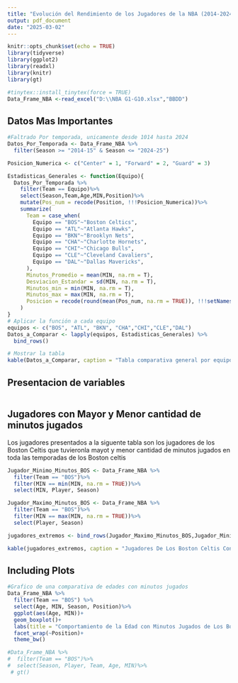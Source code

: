 ```yaml
---
title: "Evolución del Rendimiento de los Jugadores de la NBA (2014-2024)"
output: pdf_document
date: "2025-03-02"
---
```


```r
knitr::opts_chunk$set(echo = TRUE)
library(tidyverse)
library(ggplot2)
library(readxl)
library(knitr)
library(gt)

#tinytex::install_tinytex(force = TRUE)
Data_Frame_NBA <-read_excel("D:\\NBA G1-G10.xlsx","BBDD")
```
## Datos Mas Importantes
```r
#Faltrado Por temporada, unicamente desde 1014 hasta 2024
Datos_Por_Temporada <- Data_Frame_NBA %>%
  filter(Season >= "2014-15" & Season <= "2024-25")

Posicion_Numerica <- c("Center" = 1, "Forward" = 2, "Guard" = 3)

Estadisticas_Generales <- function(Equipo){
  Datos_Por_Temporada %>%
    filter(Team == Equipo)%>%
    select(Season,Team,Age,MIN,Position)%>%
    mutate(Pos_num = recode(Position, !!!Posicion_Numerica))%>%
    summarize(
      Team = case_when(
        Equipo == "BOS"~"Boston Celtics",
        Equipo == "ATL"~"Atlanta Hawks",
        Equipo == "BKN"~"Brooklyn Nets",
        Equipo == "CHA"~"Charlotte Hornets",
        Equipo == "CHI"~"Chicago Bulls",
        Equipo == "CLE"~"Cleveland Cavaliers",
        Equipo == "DAL"~"Dallas Mavericks",
      ),
      Minutos_Promedio = mean(MIN, na.rm = T),
      Desviacion_Estandar = sd(MIN, na.rm = T),
      Minutos_min = min(MIN, na.rm = T),
      Minutos_max = max(MIN, na.rm = T),
      Posicion = recode(round(mean(Pos_num, na.rm = TRUE)), !!!setNames(names(Posicion_Numerica), Posicion_Numerica))
    )
}
# Aplicar la función a cada equipo
equipos <- c("BOS", "ATL", "BKN", "CHA","CHI","CLE","DAL")
Datos_a_Comparar <- lapply(equipos, Estadisticas_Generales) %>%
  bind_rows()

# Mostrar la tabla
kable(Datos_a_Comparar, caption = "Tabla comparativa general por equipo", digits = 2)
```

## Presentacion de variables
```r

```
## Jugadores con Mayor y Menor cantidad de minutos jugados
  Los jugadores presentados a la siguente tabla son los jugadores de los Boston Celtis que tuvieronla mayot y menor cantidad de minutos jugados en toda las temporadas de los Boston celtis
```r
Jugador_Minimo_Minutos_BOS <- Data_Frame_NBA %>%
  filter(Team == "BOS")%>%
  filter(MIN == min(MIN, na.rm = TRUE))%>%
  select(MIN, Player, Season)

Jugador_Maximo_Minutos_BOS <- Data_Frame_NBA %>%
  filter(Team == "BOS")%>%
  filter(MIN == max(MIN, na.rm = TRUE))%>%
  select(Player, Season)

jugadores_extremos <- bind_rows(Jugador_Maximo_Minutos_BOS,Jugador_Minimo_Minutos_BOS)

kable(jugadores_extremos, caption = "Jugadores De Los Boston Celtis Con Mayor y Menor Cantidad de Minutos Por Temporada")
```

## Including Plots

```r
#Grafico de una comparativa de edades con minutos jugados
Data_Frame_NBA %>% 
  filter(Team == "BOS") %>%
  select(Age, MIN, Season, Position)%>% 
  ggplot(aes(Age, MIN))+
  geom_boxplot()+
  labs(title = "Comportamiento de la Edad con Minutos Jugados de Los Boston")+
  facet_wrap(~Position)+
  theme_bw()
```


```r
#Data_Frame_NBA %>% 
#  filter(Team == "BOS")%>%
#  select(Season, Player, Team, Age, MIN)%>%
 # gt()
```


